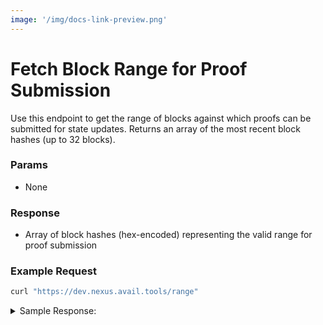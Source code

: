 ```yaml
---
image: '/img/docs-link-preview.png'
---
```



# Fetch Block Range for Proof Submission

Use this endpoint to get the range of blocks against which proofs can be submitted for state updates.
Returns an array of the most recent block hashes (up to 32 blocks).

### Params

- None

### Response

- Array of block hashes (hex-encoded) representing the valid range for proof submission

### Example Request

```bash filename="CURL"
curl "https://dev.nexus.avail.tools/range"
```

<details className="border p-3 rounded-md bg-[#EFF6FF]">
<summary> Sample Response:</summary>

```json
[
  [223, 77, 3, 1, 210, 51, 128, 82, 226, 102, 248, 104, 39, 108, 54, 125, 57, 218, 169, 104, 231, 197, 193, 35, 118, 77, 201, 254, 176, 216, 118, 233],
  [158, 21, 55, 93, 23, 146, 1, 156, 249, 83, 180, 224, 99, 91, 77, 49, 236, 59, 40, 113, 163, 78, 66, 219, 69, 194, 234, 148, 185, 36, 90, 11],
  [164, 154, 163, 118, 192, 222, 69, 104, 209, 49, 44, 199, 51, 58, 95, 120, 104, 181, 124, 70, 195, 185, 215, 179, 97, 100, 20, 121, 238, 95, 195, 44],
  [149, 71, 81, 192, 71, 64, 134, 127, 33, 44, 3, 166, 107, 33, 117, 94, 150, 161, 73, 22, 224, 217, 230, 18, 124, 141, 210, 146, 149, 180, 42, 68],
  [163, 139, 161, 115, 203, 196, 155, 77, 42, 245, 147, 8, 249, 232, 249, 128, 205, 58, 97, 228, 217, 90, 47, 82, 210, 208, 67, 27, 56, 253, 149, 7],
  [210, 141, 241, 246, 14, 204, 73, 23, 182, 108, 79, 44, 211, 234, 246, 250, 175, 185, 5, 221, 164, 48, 212, 183, 187, 250, 254, 32, 176, 9, 55, 173],
  [62, 252, 153, 141, 113, 163, 119, 89, 244, 201, 228, 159, 141, 232, 220, 128, 96, 96, 157, 172, 181, 136, 207, 52, 220, 222, 119, 21, 233, 74, 176, 240],
  [136, 163, 102, 214, 113, 176, 139, 136, 2, 52, 187, 130, 121, 180, 171, 236, 98, 55, 71, 39, 38, 149, 248, 241, 226, 188, 99, 250, 68, 249, 87, 168],
  [242, 66, 182, 125, 96, 48, 181, 46, 130, 252, 221, 151, 210, 171, 17, 248, 18, 182, 4, 107, 81, 179, 34, 210, 170, 136, 181, 75, 253, 2, 105, 183],
  [208, 199, 164, 128, 213, 142, 47, 222, 139, 139, 126, 7, 135, 195, 204, 68, 95, 69, 148, 234, 22, 68, 188, 106, 149, 24, 3, 220, 22, 246, 111, 173],
  [118, 59, 36, 209, 143, 16, 210, 204, 163, 136, 109, 162, 249, 222, 129, 255, 187, 22, 150, 180, 219, 3, 145, 182, 148, 187, 168, 102, 236, 186, 3, 221],
  [255, 183, 207, 97, 3, 162, 189, 193, 184, 192, 78, 166, 116, 235, 155, 149, 155, 41, 130, 147, 210, 239, 92, 35, 151, 163, 162, 170, 213, 36, 131, 152],
  [112, 13, 252, 200, 34, 242, 213, 88, 52, 238, 199, 145, 42, 180, 237, 209, 179, 91, 60, 211, 8, 113, 1, 105, 74, 73, 47, 174, 104, 92, 12, 8],
  [255, 94, 115, 230, 21, 125, 126, 217, 62, 184, 70, 171, 84, 141, 108, 69, 2, 72, 69, 53, 31, 181, 105, 48, 68, 93, 102, 254, 181, 232, 216, 97],
  [81, 201, 143, 237, 12, 4, 8, 37, 128, 16, 61, 118, 140, 85, 206, 69, 85, 244, 26, 165, 209, 216, 60, 254, 1, 2, 251, 57, 142, 78, 111, 84],
  [82, 167, 134, 14, 168, 45, 97, 186, 86, 56, 161, 248, 152, 45, 142, 172, 25, 108, 90, 211, 101, 129, 135, 84, 142, 35, 233, 76, 143, 96, 28, 116],
  [246, 16, 198, 22, 249, 39, 213, 62, 167, 104, 142, 146, 46, 112, 185, 110, 108, 191, 60, 119, 138, 71, 67, 148, 116, 59, 80, 201, 113, 105, 135, 61],
  [177, 48, 125, 89, 145, 164, 243, 117, 243, 181, 5, 216, 87, 48, 130, 72, 170, 192, 221, 173, 111, 243, 99, 128, 125, 218, 124, 39, 149, 175, 142, 100],
  [124, 78, 10, 135, 133, 247, 52, 110, 74, 81, 19, 106, 115, 164, 13, 75, 55, 14, 51, 72, 70, 17, 178, 255, 189, 97, 215, 170, 94, 47, 101, 229],
  [75, 69, 50, 99, 218, 63, 178, 133, 97, 166, 235, 242, 216, 57, 117, 168, 222, 42, 67, 135, 69, 97, 125, 110, 84, 253, 127, 69, 227, 126, 3, 232],
  [36, 26, 127, 219, 248, 89, 54, 178, 62, 2, 148, 228, 163, 144, 213, 15, 255, 74, 85, 227, 45, 37, 124, 108, 57, 82, 159, 190, 56, 127, 106, 253],
  [42, 52, 70, 10, 143, 98, 97, 123, 110, 191, 98, 101, 247, 181, 249, 5, 152, 137, 120, 173, 47, 95, 1, 192, 123, 42, 254, 197, 113, 26, 242, 152],
  [170, 169, 64, 243, 193, 178, 112, 169, 45, 241, 102, 214, 40, 72, 179, 227, 28, 82, 201, 72, 211, 215, 198, 240, 236, 3, 43, 17, 40, 15, 72, 158],
  [131, 206, 101, 250, 56, 253, 137, 62, 119, 42, 221, 39, 4, 208, 188, 12, 6, 21, 176, 181, 104, 137, 112, 97, 50, 11, 26, 54, 187, 96, 208, 131],
  [191, 40, 134, 2, 97, 111, 67, 149, 124, 179, 209, 114, 146, 179, 45, 132, 60, 16, 194, 149, 77, 162, 0, 242, 148, 4, 27, 168, 24, 234, 17, 197],
  [127, 180, 17, 228, 141, 176, 178, 146, 223, 135, 140, 30, 1, 136, 109, 203, 71, 47, 72, 30, 185, 97, 136, 74, 141, 63, 126, 39, 36, 203, 158, 164],
  [246, 226, 236, 191, 208, 27, 114, 114, 156, 82, 41, 247, 173, 202, 145, 211, 174, 107, 16, 50, 212, 141, 49, 210, 164, 43, 230, 203, 56, 103, 51, 41],
  [31, 241, 236, 7, 223, 254, 123, 77, 61, 208, 38, 52, 84, 110, 28, 16, 184, 16, 116, 109, 40, 254, 112, 147, 66, 98, 117, 12, 205, 247, 104, 45],
  [102, 230, 30, 116, 6, 147, 129, 136, 244, 16, 241, 252, 194, 123, 206, 58, 117, 220, 206, 157, 229, 193, 247, 108, 103, 193, 89, 139, 218, 7, 126, 165],
  [74, 174, 230, 196, 27, 161, 32, 47, 86, 103, 216, 4, 63, 163, 102, 5, 216, 246, 141, 9, 223, 241, 54, 39, 199, 26, 61, 2, 87, 2, 151, 35],
  [59, 200, 24, 138, 62, 242, 210, 105, 134, 63, 170, 177, 31, 253, 50, 63, 227, 142, 134, 128, 89, 62, 224, 168, 218, 150, 36, 121, 98, 63, 108, 27],
  [139, 35, 7, 62, 218, 198, 95, 167, 250, 252, 198, 226, 101, 17, 211, 42, 100, 81, 22, 236, 144, 247, 145, 123, 51, 97, 12, 245, 214, 120, 247, 176]
]
```
</details>
